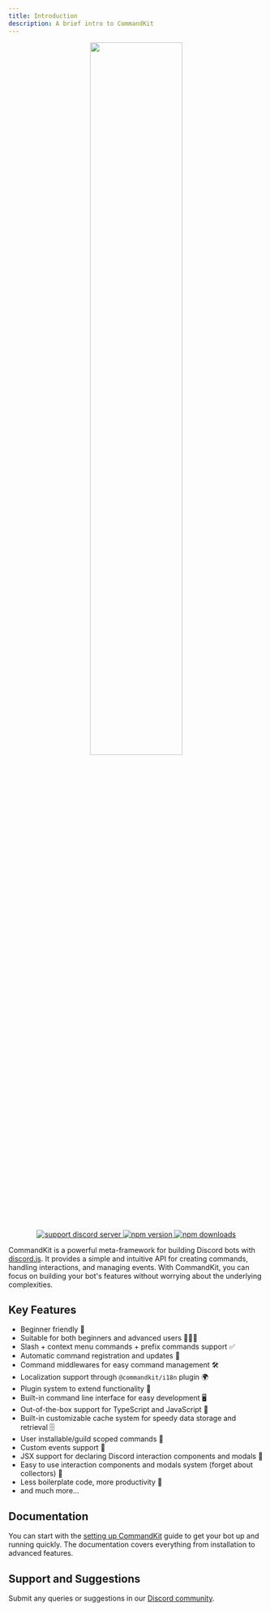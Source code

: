 ```yaml
---
title: Introduction
description: A brief intro to CommandKit
---
```


<div
  align="center"
  style={{
    margin: '2rem 0',
  }}
>
  <img src="/img/ckit_logo.svg" width="60%" />
  <br />
  <div
    style={{
      display: 'flex',
      alignItems: 'center',
      justifyContent: 'center',
      gap: '0.5rem',
    }}
  >
    <a href="https://ctrl.lol/discord">
      <img
        src="https://img.shields.io/discord/1055188344188973066?color=5865F2&logo=discord&logoColor=white"
        alt="support discord server"
      />
    </a>
    <a href="https://www.npmjs.com/package/commandkit">
      <img
        src="https://img.shields.io/npm/v/commandkit?maxAge=3600"
        alt="npm version"
      />
    </a>
    <a href="https://www.npmjs.com/package/commandkit">
      <img
        src="https://img.shields.io/npm/dt/commandkit?maxAge=3600"
        alt="npm downloads"
      />
    </a>
  </div>
</div>

CommandKit is a powerful meta-framework for building Discord bots with
[discord.js](https://discord.js.org/). It provides a simple and
intuitive API for creating commands, handling interactions, and
managing events. With CommandKit, you can focus on building your bot's
features without worrying about the underlying complexities.

## Key Features

- Beginner friendly 🚀
- Suitable for both beginners and advanced users 👶👨‍💻
- Slash + context menu commands + prefix commands support ✅
- Automatic command registration and updates 🤖
- Command middlewares for easy command management 🛠️
- Localization support through `@commandkit/i18n` plugin 🌍
- Plugin system to extend functionality 🔌
- Built-in command line interface for easy development 🖥️
- Out-of-the-box support for TypeScript and JavaScript 📜
- Built-in customizable cache system for speedy data storage and
  retrieval 🗄️
- User installable/guild scoped commands 🔧
- Custom events support 🔔
- JSX support for declaring Discord interaction components and modals
  🎨
- Easy to use interaction components and modals system (forget about
  collectors) 🧩
- Less boilerplate code, more productivity 💪
- and much more...

## Documentation

You can start with the
[setting up CommandKit](./02-setup-commandkit.mdx) guide to get your
bot up and running quickly. The documentation covers everything from
installation to advanced features.

## Support and Suggestions

Submit any queries or suggestions in our
[Discord community](https://ctrl.lol/discord).
